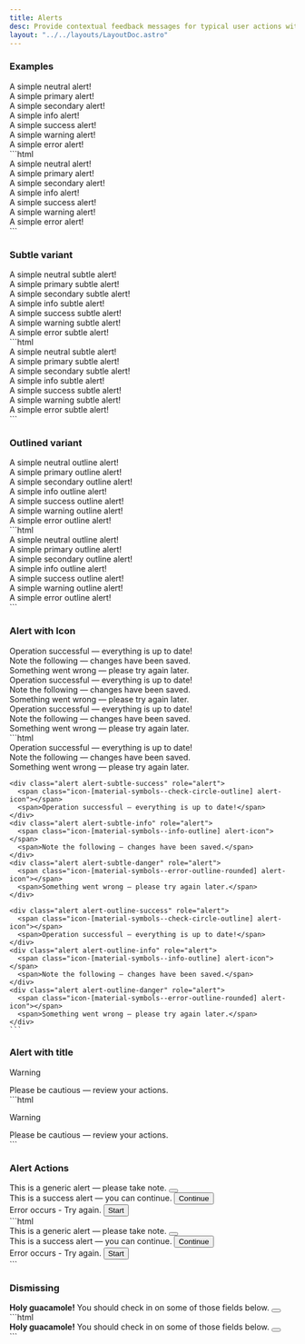 ```yaml
---
title: Alerts
desc: Provide contextual feedback messages for typical user actions with the handful of available and flexible alert messages.
layout: "../../layouts/LayoutDoc.astro"
---
```



### Examples

<Example>
  <div slot="preview" class='space-y-2'>
    <div class="alert" role="alert">A simple neutral alert!</div>
    <div class="alert alert-primary" role="alert">A simple primary alert!</div>
    <div class="alert alert-secondary" role="alert">A simple secondary alert!</div>
    <div class="alert alert-info" role="alert">A simple info alert!</div>
    <div class="alert alert-success" role="alert">A simple success alert!</div>
    <div class="alert alert-warning" role="alert">A simple warning alert!</div>
    <div class="alert alert-danger" role="alert">A simple error alert!</div>
  </div>

  <div slot="code">
    ```html
    <div class="alert" role="alert">A simple neutral alert!</div>
    <div class="alert alert-primary" role="alert">A simple primary alert!</div>
    <div class="alert alert-secondary" role="alert">A simple secondary alert!</div>
    <div class="alert alert-info" role="alert">A simple info alert!</div>
    <div class="alert alert-success" role="alert">A simple success alert!</div>
    <div class="alert alert-warning" role="alert">A simple warning alert!</div>
    <div class="alert alert-danger" role="alert">A simple error alert!</div>
    ```
  </div>
</Example>

### Subtle variant

<Example>
  <div slot="preview" class='space-y-2'>
    <div class="alert alert-subtle" role="alert">A simple neutral subtle alert!</div>
    <div class="alert alert-subtle-primary" role="alert">A simple primary subtle alert!</div>
    <div class="alert alert-subtle-secondary" role="alert">A simple secondary subtle alert!</div>
    <div class="alert alert-subtle-info" role="alert">A simple info subtle alert!</div>
    <div class="alert alert-subtle-success" role="alert">A simple success subtle alert!</div>
    <div class="alert alert-subtle-warning" role="alert">A simple warning subtle alert!</div>
    <div class="alert alert-subtle-danger" role="alert">A simple error subtle alert!</div>
  </div>

  <div slot="code">
    ```html
    <div class="alert alert-subtle" role="alert">A simple neutral subtle alert!</div>
    <div class="alert alert-subtle-primary" role="alert">A simple primary subtle alert!</div>
    <div class="alert alert-subtle-secondary" role="alert">A simple secondary subtle alert!</div>
    <div class="alert alert-subtle-info" role="alert">A simple info subtle alert!</div>
    <div class="alert alert-subtle-success" role="alert">A simple success subtle alert!</div>
    <div class="alert alert-subtle-warning" role="alert">A simple warning subtle alert!</div>
    <div class="alert alert-subtle-danger" role="alert">A simple error subtle alert!</div>
    ```
  </div>
</Example>

### Outlined variant

<Example>
  <div slot="preview" class='space-y-2'>
    <div class="alert alert-outline" role="alert">A simple neutral outline alert!</div>
    <div class="alert alert-outline-primary" role="alert">A simple primary outline alert!</div>
    <div class="alert alert-outline-secondary" role="alert">A simple secondary outline alert!</div>
    <div class="alert alert-outline-info" role="alert">A simple info outline alert!</div>
    <div class="alert alert-outline-success" role="alert">A simple success outline alert!</div>
    <div class="alert alert-outline-warning" role="alert">A simple warning outline alert!</div>
    <div class="alert alert-outline-danger" role="alert">A simple error outline alert!</div>
  </div>

  <div slot="code">
    ```html
    <div class="alert alert-outline" role="alert">A simple neutral outline alert!</div>
    <div class="alert alert-outline-primary" role="alert">A simple primary outline alert!</div>
    <div class="alert alert-outline-secondary" role="alert">A simple secondary outline alert!</div>
    <div class="alert alert-outline-info" role="alert">A simple info outline alert!</div>
    <div class="alert alert-outline-success" role="alert">A simple success outline alert!</div>
    <div class="alert alert-outline-warning" role="alert">A simple warning outline alert!</div>
    <div class="alert alert-outline-danger" role="alert">A simple error outline alert!</div>
    ```
  </div>
</Example>

### Alert with Icon

<Example>
  <div slot="preview" class='space-y-2'>
    <div class="alert alert-success" role="alert">
      <span class="icon-[material-symbols--check-circle-outline] alert-icon"></span>
      <span>Operation successful — everything is up to date!</span>
    </div>
    <div class="alert alert-info" role="alert">
      <span class="icon-[material-symbols--info-outline] alert-icon"></span>
      <span>Note the following — changes have been saved.</span>
    </div>
    <div class="alert alert-danger" role="alert">
      <span class="icon-[material-symbols--error-outline-rounded] alert-icon"></span>
      <span>Something went wrong — please try again later.</span>
    </div>
    <div class="alert alert-subtle-success" role="alert">
      <span class="icon-[material-symbols--check-circle-outline] alert-icon"></span>
      <span>Operation successful — everything is up to date!</span>
    </div>
    <div class="alert alert-subtle-info" role="alert">
      <span class="icon-[material-symbols--info-outline] alert-icon"></span>
      <span>Note the following — changes have been saved.</span>
    </div>
    <div class="alert alert-subtle-danger" role="alert">
      <span class="icon-[material-symbols--error-outline-rounded] alert-icon"></span>
      <span>Something went wrong — please try again later.</span>
    </div>
    <div class="alert alert-outline-success" role="alert">
      <span class="icon-[material-symbols--check-circle-outline] alert-icon"></span>
      <span>Operation successful — everything is up to date!</span>
    </div>
    <div class="alert alert-outline-info" role="alert">
      <span class="icon-[material-symbols--info-outline] alert-icon"></span>
      <span>Note the following — changes have been saved.</span>
    </div>
    <div class="alert alert-outline-danger" role="alert">
      <span class="icon-[material-symbols--error-outline-rounded] alert-icon"></span>
      <span>Something went wrong — please try again later.</span>
    </div>
  </div>

  <div slot="code">
    ```html
    <div class="alert alert-success" role="alert">
      <span class="icon-[material-symbols--check-circle-outline] alert-icon"></span>
      <span>Operation successful — everything is up to date!</span>
    </div>
    <div class="alert alert-info" role="alert">
      <span class="icon-[material-symbols--info-outline] alert-icon"></span>
      <span>Note the following — changes have been saved.</span>
    </div>
    <div class="alert alert-danger" role="alert">
      <span class="icon-[material-symbols--error-outline-rounded] alert-icon"></span>
      <span>Something went wrong — please try again later.</span>
    </div>

    <div class="alert alert-subtle-success" role="alert">
      <span class="icon-[material-symbols--check-circle-outline] alert-icon"></span>
      <span>Operation successful — everything is up to date!</span>
    </div>
    <div class="alert alert-subtle-info" role="alert">
      <span class="icon-[material-symbols--info-outline] alert-icon"></span>
      <span>Note the following — changes have been saved.</span>
    </div>
    <div class="alert alert-subtle-danger" role="alert">
      <span class="icon-[material-symbols--error-outline-rounded] alert-icon"></span>
      <span>Something went wrong — please try again later.</span>
    </div>

    <div class="alert alert-outline-success" role="alert">
      <span class="icon-[material-symbols--check-circle-outline] alert-icon"></span>
      <span>Operation successful — everything is up to date!</span>
    </div>
    <div class="alert alert-outline-info" role="alert">
      <span class="icon-[material-symbols--info-outline] alert-icon"></span>
      <span>Note the following — changes have been saved.</span>
    </div>
    <div class="alert alert-outline-danger" role="alert">
      <span class="icon-[material-symbols--error-outline-rounded] alert-icon"></span>
      <span>Something went wrong — please try again later.</span>
    </div>
    ```

  </div>
</Example>

### Alert with title

<Example>
  <div slot="preview" class='space-y-2'>
    <div class="alert alert-subtle-warning items-start" role="alert">
      <span class="icon-[material-symbols--warning-outline-rounded] alert-icon"></span>
      <div>
        <p>Warning</p>
        <span>Please be cautious — review your actions.</span>
      </div>
    </div>
  </div>

  <div slot="code">
    ```html
    <div class="alert alert-subtle-warning items-start" role="alert">
      <span class="icon-[material-symbols--warning-outline-rounded] alert-icon"></span>
      <div>
        <p>Warning</p>
        <span>Please be cautious — review your actions.</span>
      </div>
    </div>
    ```
  </div>
</Example>

### Alert Actions

<Example>
  <div slot="preview" class='space-y-2'>
    <div class="alert alert-subtle-warning" role="alert">
      <span class="icon-[material-symbols--warning-outline-rounded] alert-icon"></span>
      <span>This is a generic alert — please take note.</span>
      <button class='btn btn-icon btn-icon-warning ms-auto shrink-0'>
        <span class='icon-[material-symbols--close-rounded] text-base'></span>
      </button>
    </div>
    <div class="alert alert-outline-success" role="alert">
      <span class="icon-[material-symbols--check-circle-outline] alert-icon"></span>
      <span>This is a success alert — you can continue.</span>
      <button class='btn btn-sm btn-success ms-auto shrink-0'>
        Continue
      </button>
    </div>
    <div class="alert alert-danger" role="alert">
      <span class="icon-[material-symbols--error-outline-rounded] alert-icon"></span>
      <span>Error occurs - Try again.</span>
      <button class='btn btn-sm btn-text-danger text-contrast hover:bg-danger-dark ms-auto'>
        Start
      </button>
    </div>
  </div>

  <div slot="code">
    ```html
    <div class="alert alert-subtle-warning" role="alert">
      <span class="icon-[material-symbols--warning-outline-rounded] alert-icon"></span>
      <span>This is a generic alert — please take note.</span>
      <button class='btn btn-icon btn-icon-warning ms-auto shrink-0'>
        <span class='icon-[material-symbols--close-rounded] text-base'></span>
      </button>
    </div>
    <div class="alert alert-outline-success" role="alert">
      <span class="icon-[material-symbols--check-circle-outline] alert-icon"></span>
      <span>This is a success alert — you can continue.</span>
      <button class='btn btn-sm btn-success ms-auto shrink-0'>
        Continue
      </button>
    </div>
    <div class="alert alert-danger" role="alert">
      <span class="icon-[material-symbols--error-outline-rounded] alert-icon"></span>
      <span>Error occurs - Try again.</span>
      <button class='btn btn-sm btn-text-danger text-contrast hover:bg-danger-dark ms-auto'>
        Start
      </button>
    </div>
    ```
  </div>
</Example>

### Dismissing

<Example>
  <div slot="preview">
    <div class="alert alert-subtle-warning fade show" role="alert">
      <strong>Holy guacamole!</strong> You should check in on some of those fields below.
      <button type="button" class="btn btn-icon btn-icon-warning ms-auto" data-bs-dismiss="alert" aria-label="Close">
        <span class="icon-[material-symbols--close-rounded] text-base"></span>
      </button>
    </div>
  </div>

  <div slot="code">
    ```html
    <div class="alert alert-subtle-warning fade show" role="alert">
      <strong>Holy guacamole!</strong> You should check in on some of those fields below.
      <button type="button" class="btn btn-icon btn-icon-warning ms-auto" data-bs-dismiss="alert" aria-label="Close">
        <span class="icon-[material-symbols--close-rounded] text-base"></span>
      </button>
    </div>
    ```
  </div>
</Example>
